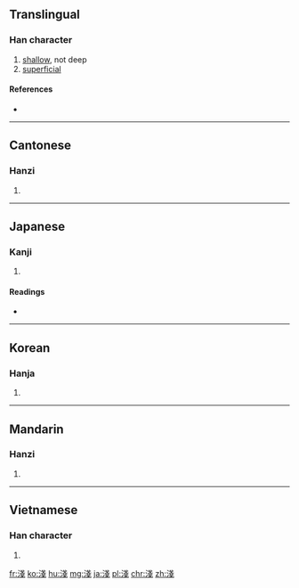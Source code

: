 {{also|浅}}
==Translingual==

===Han character===
{{Han char|rn=85|rad=水|as=08|sn=11|four=3315<sub>3</sub>|canj=水戈戈 (EII)}}

# [[shallow]], not deep
# [[superficial]]

====References====
* {{Han ref|kx=0632.180|dkj=17697|dj=1039.010|hdz=31646.020|uh=6DFA|ud=28154|bh=B24C|bd=45644}}

----

==Cantonese==

===Hanzi===
{{yue-hanzi|jyut=|y=chin2|sim=浅}}

# {{defn|lang=yue|sort=水08}}

----

==Japanese==

===Kanji===
{{ja-kanji|grade=|rs=水08}}

# {{defn|lang=ja|sort=水08}}

====Readings====
* {{ja-readings|on=[[せん]] (sen)|kun=[[あさい]] (asai)}}

----

==Korean==

===Hanja===
{{ko-hanja|hangeul=[[천]]|eumhun=|rv=cheon|mr=ch'ŏn|y=chen}}

# {{defn|lang=ko|sort=水08}}

----

==Mandarin==

===Hanzi===
{{cmn-hanzi|sim=浅|pin=[[cán]] ([[can2]]), [[jiān]] ([[jian1]]), [[jiàn]] ([[jian4]]), [[qiǎn]] ([[qian3]]), [[zàn]] ([[zan4]])|wg=ts'an<sup>2</sup>, chien<sup>1</sup>, chien<sup>4</sup>, ch'ien<sup>3</sup>, tsan<sup>4</sup>}}

# {{defn|lang=cmn|sort=水08}}

----

==Vietnamese==

===Han character===
{{vi-hantu|[[thiển]], [[sẻn]], [[tiên]]|rs=水08}}

# {{defn|lang=vi|sort=水08}}

[[fr:淺]]
[[ko:淺]]
[[hu:淺]]
[[mg:淺]]
[[ja:淺]]
[[pl:淺]]
[[chr:淺]]
[[zh:淺]]